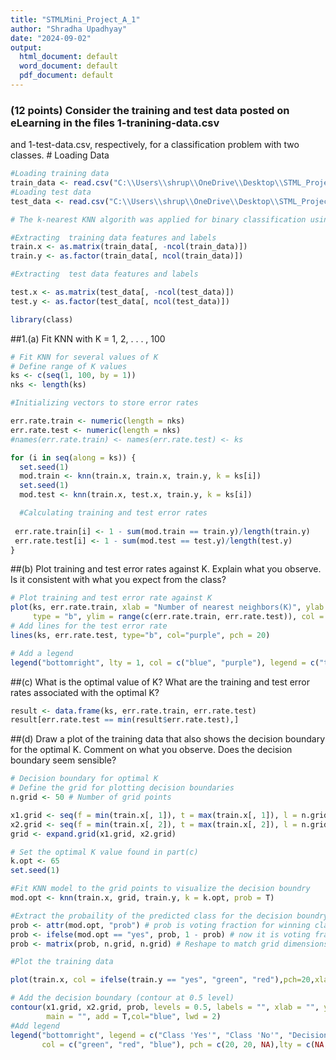 ---
title: "STMLMini_Project_A_1"
author: "Shradha Upadhyay"
date: "2024-09-02"
output:
  html_document: default
  word_document: default
  pdf_document: default
---

### (12 points) Consider the training and test data posted on eLearning in the files 1-tranining-data.csv
and 1-test-data.csv, respectively, for a classification problem with two classes.
# Loading Data
```{r, eval= FALSE}
#Loading training data
train_data <- read.csv("C:\\Users\\shrup\\OneDrive\\Desktop\\STML_Project\\1-training_data.csv")
#Loading test data
test_data <- read.csv("C:\\Users\\shrup\\OneDrive\\Desktop\\STML_Project\\1-test_data.csv")

# The k-nearest KNN algorith was applied for binary classification using the training and test datasets, with 'Y' as the response variable and 'x.1' and 'x.2' as the predictor variables. 

#Extracting  training data features and labels
train.x <- as.matrix(train_data[, -ncol(train_data)])
train.y <- as.factor(train_data[, ncol(train_data)])

#Extracting  test data features and labels

test.x <- as.matrix(test_data[, -ncol(test_data)])
test.y <- as.factor(test_data[, ncol(test_data)])

library(class)
```

##1.(a) Fit KNN with K = 1, 2, . . . , 100
```{r,eval= FALSE}
# Fit KNN for several values of K
# Define range of K values
ks <- c(seq(1, 100, by = 1))
nks <- length(ks)

#Initializing vectors to store error rates

err.rate.train <- numeric(length = nks)
err.rate.test <- numeric(length = nks)
#names(err.rate.train) <- names(err.rate.test) <- ks

for (i in seq(along = ks)) {
  set.seed(1)
  mod.train <- knn(train.x, train.x, train.y, k = ks[i])
  set.seed(1)
  mod.test <- knn(train.x, test.x, train.y, k = ks[i])

  #Calculating training and test error rates
  
 err.rate.train[i] <- 1 - sum(mod.train == train.y)/length(train.y)
 err.rate.test[i] <- 1 - sum(mod.test == test.y)/length(test.y)
}

```

##(b) Plot training and test error rates against K. Explain what you observe. Is it consistent with what you expect from the class?
```{r,eval= FALSE}
# Plot training and test error rate against K
plot(ks, err.rate.train, xlab = "Number of nearest neighbors(K)", ylab = "Error rate", 
     type = "b", ylim = range(c(err.rate.train, err.rate.test)), col = "blue", pch = 20, main= "Plot of training and test error rates against  K ")
# Add lines for the test error rate
lines(ks, err.rate.test, type="b", col="purple", pch = 20)

# Add a legend 
legend("bottomright", lty = 1, col = c("blue", "purple"), legend = c("training", "test"))

```



##(c) What is the optimal value of K? What are the training and test error rates associated with the optimal K?
```{r,eval= FALSE}
result <- data.frame(ks, err.rate.train, err.rate.test)
result[err.rate.test == min(result$err.rate.test),]
```

##(d) Draw a plot of the training data that also shows the decision boundary for the optimal K. Comment on what you observe. Does the decision boundary seem sensible?
```{r,eval= FALSE}
# Decision boundary for optimal K 
# Define the grid for plotting decision boundaries
n.grid <- 50 # Number of grid points

x1.grid <- seq(f = min(train.x[, 1]), t = max(train.x[, 1]), l = n.grid)
x2.grid <- seq(f = min(train.x[, 2]), t = max(train.x[, 2]), l = n.grid)
grid <- expand.grid(x1.grid, x2.grid)

# Set the optimal K value found in part(c)
k.opt <- 65
set.seed(1)

#Fit KNN model to the grid points to visualize the decision boundry
mod.opt <- knn(train.x, grid, train.y, k = k.opt, prob = T)

#Extract the probaility of the predicted class for the decision boundry
prob <- attr(mod.opt, "prob") # prob is voting fraction for winning class
prob <- ifelse(mod.opt == "yes", prob, 1 - prob) # now it is voting fraction for Direction == "Yes"
prob <- matrix(prob, n.grid, n.grid) # Reshape to match grid dimensions. 

#Plot the training data

plot(train.x, col = ifelse(train.y == "yes", "green", "red"),pch=20,xlab="Feature 1(x.1)", ylab="Feature 2 (x.2)", main= "Decision Boundry for Optimal K= 65")

# Add the decision boundary (contour at 0.5 level)
contour(x1.grid, x2.grid, prob, levels = 0.5, labels = "", xlab = "", ylab = "", 
        main = "", add = T,col="blue", lwd = 2)
#Add legend 
legend("bottomright", legend = c("Class 'Yes'", "Class 'No'", "Decision Boundary"), 
       col = c("green", "red", "blue"), pch = c(20, 20, NA),lty = c(NA, NA, 1),cex=0.5)

```